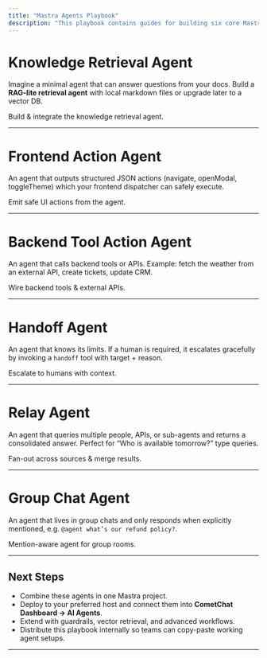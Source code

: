 ```yaml
---
title: "Mastra Agents Playbook" 
description: "This playbook contains guides for building six core Mastra agents: Knowledge Retrieval, Frontend Action, Backend Tool Action, Handoff, Relay, and Group Chat."
---
```


# Knowledge Retrieval Agent

Imagine a minimal agent that can answer questions from your docs. Build a **RAG-lite retrieval agent** with local markdown files or upgrade later to a vector DB.

<CardGroup>
	<Card title="Full Knowledge Guide" href="/ai-agents/mastra-knowledge-agent" icon="/images/icons/mastra.svg">Build & integrate the knowledge retrieval agent.</Card>
</CardGroup>

---

# Frontend Action Agent

An agent that outputs structured JSON actions (navigate, openModal, toggleTheme) which your frontend dispatcher can safely execute.

<CardGroup>
	<Card title="Frontend Action Guide" href="/ai-agents/mastra-frontend-action-agent" icon="/images/icons/ai-agents.svg">Emit safe UI actions from the agent.</Card>
</CardGroup>

---

# Backend Tool Action Agent

An agent that calls backend tools or APIs. Example: fetch the weather from an external API, create tickets, update CRM.

<CardGroup>
	<Card title="Backend Tool Action Guide" href="/ai-agents/mastra-backend-action-agent" icon="/images/icons/mastra.svg">Wire backend tools & external APIs.</Card>
</CardGroup>

---

# Handoff Agent

An agent that knows its limits. If a human is required, it escalates gracefully by invoking a `handoff` tool with target + reason.

<CardGroup>
	<Card title="Handoff Agent Guide" href="/ai-agents/mastra-handoff-agent" icon="/images/icons/ai-agents.svg">Escalate to humans with context.</Card>
</CardGroup>

---

# Relay Agent

An agent that queries multiple people, APIs, or sub-agents and returns a consolidated answer. Perfect for “Who is available tomorrow?” type queries.

<CardGroup>
	<Card title="Relay Agent Guide" href="/ai-agents/mastra-relay-agent" icon="/images/icons/mastra.svg">Fan-out across sources & merge results.</Card>
</CardGroup>

---

# Group Chat Agent

An agent that lives in group chats and only responds when explicitly mentioned, e.g. `@agent what’s our refund policy?`.

<CardGroup>
	<Card title="Group Chat Agent Guide" href="/ai-agents/mastra-group-chat-agent" icon="/images/icons/ai-agents.svg">Mention-aware agent for group rooms.</Card>
</CardGroup>

---

## Next Steps

* Combine these agents in one Mastra project.  
* Deploy to your preferred host and connect them into **CometChat Dashboard → AI Agents**.  
* Extend with guardrails, vector retrieval, and advanced workflows.  
* Distribute this playbook internally so teams can copy-paste working agent setups.

---
